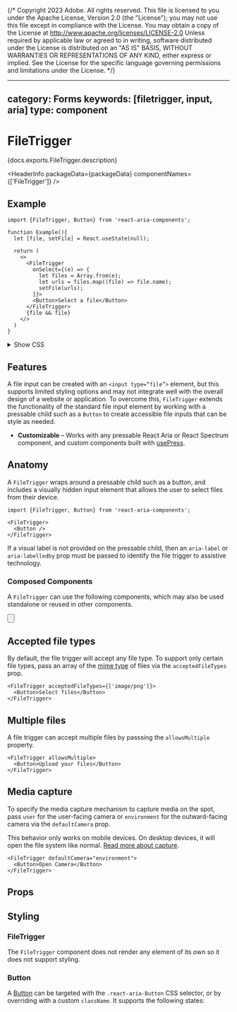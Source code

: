 {/* Copyright 2023 Adobe. All rights reserved.
This file is licensed to you under the Apache License, Version 2.0 (the "License");
you may not use this file except in compliance with the License. You may obtain a copy
of the License at http://www.apache.org/licenses/LICENSE-2.0
Unless required by applicable law or agreed to in writing, software distributed under
the License is distributed on an "AS IS" BASIS, WITHOUT WARRANTIES OR REPRESENTATIONS
OF ANY KIND, either express or implied. See the License for the specific language
governing permissions and limitations under the License. */}



---
category: Forms
keywords: [filetrigger, input, aria]
type: component
---

# FileTrigger

<PageDescription>{docs.exports.FileTrigger.description}</PageDescription>

<HeaderInfo
  packageData={packageData}
  componentNames={['FileTrigger']} />

## Example

```tsx example
import {FileTrigger, Button} from 'react-aria-components';

function Example(){
  let [file, setFile] = React.useState(null);

  return (
    <>
      <FileTrigger
        onSelect={(e) => {
          let files = Array.from(e);
          let urls = files.map((file) => file.name);
          setFile(urls);
        }}>
        <Button>Select a file</Button>
      </FileTrigger>
      {file && file}
    </>
  )
}
```

<details>
  <summary style={{fontWeight: 'bold'}}><ChevronRight size="S" /> Show CSS</summary>

```css
.react-aria-Button {
  --border-color: var(--spectrum-alias-border-color);
  --border-color-pressed: var(--spectrum-alias-border-color-down);
  --border-color-disabled: var(--spectrum-alias-border-color-disabled);
  --background-color: var(--spectrum-global-color-gray-50);
  --background-color-pressed: var(--spectrum-global-color-gray-100);
  --text-color: var(--spectrum-alias-text-color);
  --text-color-disabled: var(--spectrum-alias-text-color-disabled);
  --focus-ring-color: slateblue;

  color: var(--text-color);
  background: var(--background-color);
  border: 1px solid var(--border-color);
  border-radius: 4px;
  appearance: none;
  vertical-align: middle;
  font-size: 1rem;
  text-align: center;
  margin: 0;
  outline: none;
  padding: 6px 10px;

  &[data-pressed] {
    box-shadow: inset 0 1px 2px rgb(0 0 0 / 0.1);
    background: var(--background-color-pressed);
    border-color: var(--border-color-pressed);
  }

  &[data-focus-visible] {
    border-color: var(--focus-ring-color);
    box-shadow: 0 0 0 1px var(--focus-ring-color);
  }

  &[data-disabled] {
    border-color: var(--border-color-disabled);
    color: var(--text-color-disabled);
  }
}

@media (forced-colors: active) {
  .react-aria-Button {
    forced-color-adjust: none;
    --border-color: ButtonBorder;
    --border-color-pressed: ButtonBorder;
    --border-color-disabled: GrayText;
    --background-color: ButtonFace;
    --background-color-pressed: ButtonFace;
    --text-color: ButtonText;
    --text-color-disabled: GrayText;
    --focus-ring-color: Highlight;
  }
}
```

</details>

## Features

A file input can be created with an `<input type=“file”>` element, but this supports limited styling options and may not integrate well with the overall design of a website or application. To overcome this, `FileTrigger` extends the functionality of the standard file input element by working with a pressable child such as a `Button` to create accessible file inputs that can be style as needed.

* **Customizable** – Works with any pressable React Aria or React Spectrum component, and custom components built with [usePress](usePress.html).

## Anatomy

A `FileTrigger` wraps around a pressable child such as a button, and includes a visually hidden input element that allows the user to select files from their device.

```tsx
import {FileTrigger, Button} from 'react-aria-components';

<FileTrigger>
  <Button />
</FileTrigger>
```

If a visual label is not provided on the pressable child, then an `aria-label` or `aria-labelledby` prop must be passed to identify the file trigger to assistive technology.

### Composed Components
A `FileTrigger` can use the following components, which may also be used standalone or reused in other components.

<section className={styles.cardGroup} data-size="small">

<ExampleCard
  url="Button.html"
  title="Button"
  description="A button allows a user to perform an action with a mouse, touch, or keyboard.">
  <Button />
</ExampleCard>

</section>

## Accepted file types

By default, the file trigger will accept any file type. To support only certain file types, pass an array of the [mime type](https://developer.mozilla.org/en-US/docs/Web/HTTP/Basics_of_HTTP/MIME_types/Common_types) of files via the `acceptedFileTypes` prop.

```tsx example
<FileTrigger acceptedFileTypes={['image/png']}>
  <Button>Select files</Button>
</FileTrigger>
```

## Multiple files

A file trigger can accept multiple files by passsing the `allowsMultiple` property.

```tsx example
<FileTrigger allowsMultiple>
  <Button>Upload your files</Button>
</FileTrigger>
```

## Media capture

To specify the media capture mechanism to capture media on the spot, pass `user` for the user-facing camera or `environment` for the outward-facing camera via the `defaultCamera` prop.

This behavior only works on mobile devices. On desktop devices, it will open the file system like normal. [Read more about capture](https://developer.mozilla.org/en-US/docs/Web/HTML/Attributes/capture).

```tsx example
<FileTrigger defaultCamera="environment">
  <Button>Open Camera</Button>
</FileTrigger>
````

## Props

<PropTable component={docs.exports.FileTrigger} links={docs.links} />

## Styling

### FileTrigger

The `FileTrigger` component does not render any element of its own so it does not support styling.

### Button

A [Button](Button.html) can be targeted with the `.react-aria-Button` CSS selector, or by overriding with a custom `className`. It supports the following states:

<StateTable properties={docs.exports.ButtonRenderProps.properties} />

